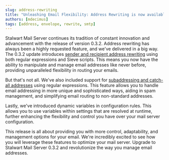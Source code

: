 ```yaml
---
slug: address-rewriting
title: "Unleashing Email Flexibility: Address Rewriting is now available"
authors: [mdecimus]
tags: [address, envelope, rewrite, smtp]
---
```


Stalwart Mail Server continues its tradition of constant innovation and advancement with the release of version 0.3.2. Address rewriting has always been a highly requested feature, and we've delivered in a big way. The 0.3.2 update introduces [sender and recipient address rewriting](/docs/smtp/rewrite/address) using both regular expressions and Sieve scripts. This means you now have the ability to manipulate and manage email addresses like never before, providing unparalleled flexibility in routing your emails.

But that's not all. We've also included support for [subaddressing and catch-all addresses](/docs/directory/addresses#subaddressing) using regular expressions. This feature allows you to handle email addressing in more unique and sophisticated ways, aiding in spam management, and simplifying email routing to non-standard addresses.

Lastly, we've introduced dynamic variables in configuration rules. This allows you to use variables within settings that are resolved at runtime, further enhancing the flexibility and control you have over your mail server configuration.

This release is all about providing you with more control, adaptability, and management options for your email. We're incredibly excited to see how you will leverage these features to optimize your mail server. Upgrade to Stalwart Mail Server 0.3.2 and revolutionize the way you manage email addresses.
